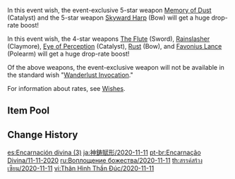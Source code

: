 {{Wish
|name              = Epitome Invocation 2020-11-11
|image             = Epitome Invocation 2020-11-11.png
|type              = Weapon Event
|duration          = event
|time_start        = 2020-11-11 10:00:00
|time_start_offset = GMT+8
|time_end          = 2020-12-01 15:59:59
|link              = https://www.hoyolab.com/article/78953
|preceding         = Epitome Invocation/2020-10-20
|succeeding        = Epitome Invocation/2020-12-01
|alongside         = Farewell of Snezhnaya/2020-11-11
}}
In this event wish, the event-exclusive 5-star weapon [[Memory of Dust]] (Catalyst) and the 5-star weapon [[Skyward Harp]] (Bow) will get a huge drop-rate boost!

In this event wish, the 4-star weapons [[The Flute]] (Sword), [[Rainslasher]] (Claymore), [[Eye of Perception]] (Catalyst), [[Rust]] (Bow), and [[Favonius Lance]] (Polearm) will get a huge drop-rate boost!

Of the above weapons, the event-exclusive weapon will not be available in the standard wish "[[Wanderlust Invocation]]."

For information about rates, see [[Wishes]].

==Item Pool==
{{Wish Pool
|^Memory of Dust
|^Skyward Harp
|^The Flute
|^Rainslasher
|^Eye of Perception
|^Rust
|^Favonius Lance
|Amos' Bow
|Aquila Favonia
|Lost Prayer to the Sacred Winds
|Primordial Jade Winged-Spear
|Skyward Atlas
|Skyward Blade
|Skyward Pride
|Skyward Spine
|Wolf's Gravestone
|Barbara
|Beidou
|Bennett
|Chongyun
|Fischl
|Ningguang
|Noelle
|Razor
|Sucrose
|Xiangling
|Xingqiu
|Dragon's Bane
|Favonius Codex
|Favonius Greatsword
|Favonius Sword
|Favonius Warbow
|Lion's Roar
|Sacrificial Bow
|Sacrificial Fragments
|Sacrificial Greatsword
|Sacrificial Sword
|The Bell
|The Stringless
|The Widsith
|Black Tassel
|Bloodtainted Greatsword
|Cool Steel
|Debate Club
|Emerald Orb
|Ferrous Shadow
|Harbinger of Dawn
|Magic Guide
|Raven Bow
|Sharpshooter's Oath
|Skyrider Sword
|Slingshot
|Thrilling Tales of Dragon Slayers
}}

==Change History==
{{Change History|1.1}}

[[es:Encarnación divina (3)]]
[[ja:神鋳賦形/2020-11-11]]
[[pt-br:Encarnação Divina/11-11-2020]]
[[ru:Воплощение божества/2020-11-11]]
[[th:สรรค์สร้างเซียน/2020-11-11]]
[[vi:Thân Hình Thần Đúc/2020-11-11]]